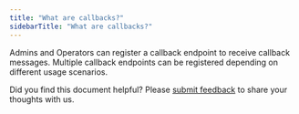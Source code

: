 ```yaml
---
title: "What are callbacks?"
sidebarTitle: "What are callbacks?"
---
```


Admins and Operators can register a callback endpoint to receive callback messages. Multiple callback endpoints can be registered depending on different usage scenarios.


<Tip>Did you find this document helpful? Please [submit feedback](https://forms.zohopublic.com/cobo/form/DocumentFeedbackForm/formperma/QvLOhxJv1_JMsJ-1dleZ8Itb_7rzN-LtgvsDdxosoVI) to share your thoughts with us.</Tip>